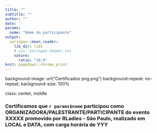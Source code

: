```yaml
---
title: ""
subtitle: ""  
author: ""
date: ''
params:
  nome: "Nome da participante"
output:
  xaringan::moon_reader:
    lib_dir: libs
    # css: xaringan-themer.css
    nature:
      ratio: "16:9"
knit: pagedown::chrome_print
---
```


background-image: url("Certificados png.png")
background-repeat: no-repeat;
background-size: 100%


class: center, middle

  
### Certificamos que `r params$nome` participou como ORGANIZADORA/PALESTRANTE/PARTICIPANTE do evento XXXXX promovido por RLadies - São Paulo, realizado em LOCAL e DATA, com carga horária de YYY



<head>
<style>
.title-slide .remark-slide-number {
  display: none;
}
</style>
</head>
